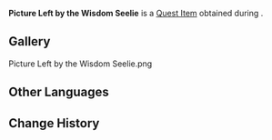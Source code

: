 {{Item Infobox
|id           = 120293
|image        = Item Picture.png
|type         = Quest Items
|description  = Hints left by the Wisdom Seelie. Hopefully this venture isn't as futile as before...
|source1      = [[One Final Step]]
}}
'''Picture Left by the Wisdom Seelie''' is a [[Quest Item]] obtained during {{Quest|One Final Step}}.

==Gallery==
<gallery>
Picture Left by the Wisdom Seelie.png
</gallery>

==Other Languages==
{{Other Languages
|default_hidden = 1
|en        = Picture Left by the Wisdom Seelie
|zhs       = 「知慧仙灵」留下的画片
|zhs_rm    = "Zhīhuì Xiānlíng" Liúxià de Huàpiàn
|zht       = 「知慧仙靈」留下的畫片
|zht_rm    = "Zhīhuì Xiānlíng" Liúxià de Huàpiàn
|ja        = 「知恵の仙霊」が残した写真
|ja_rm     = "Chie no Senrei" ga Nokoshita Shashin
|ko        = 「지혜의 선령」이 남긴 사진
|ko_rm     = 
|es        = Imagen que dejó el Seelie de la Sabiduría
|fr        = Image laissée par la Fée de la sagesse
|ru        = Оставленная феей мудрости картинка
|th        = รูปภาพที่ "Seelie เจ้าปัญญา" ทิ้งไว้
|th_rm     = 
|vi        = Tranh Ảnh Do "Tiên Linh Trí Tuệ" Để Lại
|de        = Von „Weisheits-Seelie“ zurückgelassenes Bild
|id        = Gambar yang Ditinggalkan Wisdom Seelie
|pt        = Imagem Deixada pela Seelie da Sabedoria
|tr        = Bilgelik Perisinin Bıraktığı Fotoğraf
|it        = Immagine lasciata dal Seelie della Saggezza
}}

==Change History==
{{Change History|3.6}}